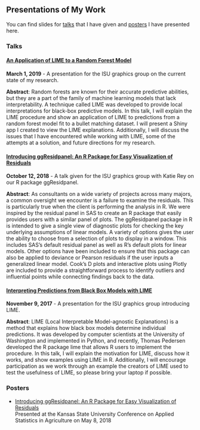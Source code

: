 
<br>
<br>

## Presentations of My Work

You can find slides for [talks](#talks) that I have given and [posters](#posters) I have presented here.

### Talks {#talks}

#### [An Application of LIME to a Random Forest Model](https://goodekat.github.io/presentations/graphics_group/03-applying_lime_to_random_forest/slides.html)

**March 1, 2019** - A presentation for the ISU graphics group on the current state of my research.

**Abstract**: Random forests are known for their accurate predictive abilities, but they are a part of the family of machine learning models that lack interpretability. A technique called LIME was developed to provide local interpretations for black-box predictive models. In this talk, I will explain the LIME procedure and show an application of LIME to predictions from a random forest model fit to a bullet matching dataset. I will present a Shiny app I created to view the LIME explanations. Additionally, I will discuss the issues that I have encountered while working with LIME, some of the attempts at a solution, and future directions for my research.

#### [Introducing ggResidpanel: An R Package for Easy Visualization of Residuals](https://goodekat.github.io/presentations/graphics_group/02-ggResidpanel/talk.html)

**October 12, 2018** - A talk given for the ISU graphics group with Katie Rey on our R package ggResidpanel.

**Abstract**: As consultants on a wide variety of projects across many majors, a common oversight we encounter is a failure to examine the residuals. This is particularly true when the client is performing the analysis in R. We were inspired by the residual panel in SAS to create an R package that easily provides users with a similar panel of plots. The ggResidpanel package in R is intended to give a single view of diagnostic plots for checking the key underlying assumptions of linear models. A variety of options gives the user the ability to choose from a selection of plots to display in a window. This includes SAS’s default residual panel as well as R’s default plots for linear models. Other options have been included to ensure that this package can also be applied to deviance or Pearson residuals if the user inputs a generalized linear model. Cook’s D plots and interactive plots using Plotly are included to provide a straightforward process to identify outliers and influential points while connecting findings back to the data.

#### [Interpreting Predictions from Black Box Models with LIME](https://goodekat.github.io/presentations/graphics_group/01-understanding_lime/slides.html)

**November 9, 2017** - A presentation for the ISU graphics group introducing LIME.

**Abstract**: LIME (Local Interpretable Model-agnostic Explanations) is a method that explains how black box models determine individual predictions. It was developed by computer scientists at the University of Washington and implemented in Python, and recently, Thomas Pedersen developed the R package lime that allows R users to implement the procedure. In this talk, I will explain the motivation for LIME, discuss how it works, and show examples using LIME in R. Additionally, I will encourage participation as we work through an example the creators of LIME used to test the usefulness of LIME, so please bring your laptop if possible.

### Posters {#posters}

- [Introducing ggResidpanel: An R Package for Easy Visualization of Residuals](https://goodekat.github.io/presentations/kstate/ggResidpanel_poster/goode_rey_kstate.pptx)  
Presented at the Kansas State University Conference on Applied Statistics in Agriculture on May 8, 2018


